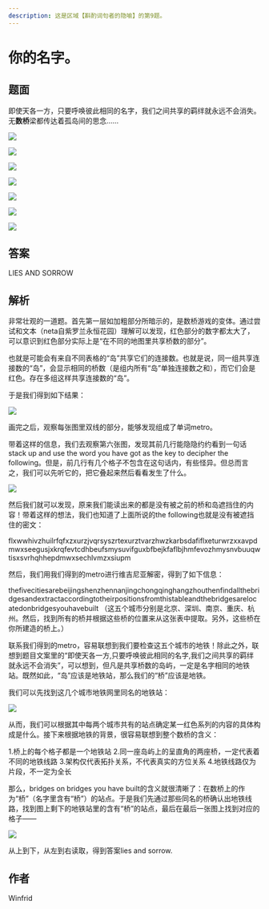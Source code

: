 ```yaml
---
description: 这是区域【斟酌词句者的隐喻】的第9题。
---
```


# 你的名字。

## 题面

即使天各一方，只要呼唤彼此相同的名字，我们之间共享的羁绊就永远不会消失。无**数桥**梁都传达着孤岛间的思念……

![](./09-ni-de-ming-zi.assets/image_1.webp)

![](./09-ni-de-ming-zi.assets/image_2.webp)

![](./09-ni-de-ming-zi.assets/image_3.webp)

![](./09-ni-de-ming-zi.assets/image_4.webp)

![](./09-ni-de-ming-zi.assets/image_5.webp)

![](./09-ni-de-ming-zi.assets/image_6.webp)

![](./09-ni-de-ming-zi.assets/image_7.webp)

## 答案

LIES AND SORROW

## 解析

非常壮观的一道题。首先第一层如加粗部分所暗示的，是数桥游戏的变体。通过尝试和文本（neta自紫罗兰永恒花园）理解可以发现，红色部分的数字都太大了，可以意识到红色部分实际上是“在不同的地图里共享桥数的部分”。

也就是可能会有来自不同表格的“岛”共享它们的连接数。也就是说，同一组共享连接数的“岛”，会显示相同的桥数（是组内所有“岛”单独连接数之和），而它们会是红色。存在多组这样共享连接数的“岛”。

于是我们得到如下结果：

![](./09-ni-de-ming-zi.assets/image_18.webp)

画完之后，观察每张图里双线的部分，能够发现组成了单词metro。

带着这样的信息，我们去观察第六张图，发现其前几行能隐隐约约看到一句话stack up and use the word you have got as the key to decipher the following。但是，前几行有几个格子不包含在这句话内，有些怪异。但总而言之，我们可以先听它的，把它叠起来然后看看发生了什么。

![](./09-ni-de-ming-zi.assets/image_8.webp)

然后我们就可以发现，原来我们能读出来的都是没有被之前的桥和岛遮挡住的内容！带着这样的想法，我们也知道了上面所说的the following也就是没有被遮挡住的密文：

flxwwhivzhuilrfqfxzxurzjvqrsyszrtexurztvarzhwzkarbsdafiflxeturwrzxxavpdmwxseegusjxkrqfevtcdhbeufsmysuvifguxbfbejkfaflbjhmfevozhmysnvbuuqwtisxsvrhqhhepdmwxsechlvmzxsiupm

然后，我们用我们得到的metro进行维吉尼亚解密，得到了如下信息：

thefivecitiesarebeijingshenzhennanjingchongqinghangzhouthenfindallthebridgesandextractaccordingtotheirpositionsfromthistableandthebridgesarelocatedonbridgesyouhavebuilt
（这五个城市分别是北京、深圳、南京、重庆、杭州。然后，找到所有的桥并根据这些桥的位置来从这张表中提取。另外，这些桥在你所建造的桥上。）

联系我们得到的metro，容易联想到我们要检查这五个城市的地铁！除此之外，联想到题目文案里的“即使天各一方,只要呼唤彼此相同的名字,我们之间共享的羁绊就永远不会消失”，可以想到，但凡是共享桥数的岛屿，一定是名字相同的地铁站。既然如此，“岛”应该是地铁站，那么我们的“桥”应该是地铁。

我们可以先找到这几个城市地铁网里同名的地铁站：

![](./09-ni-de-ming-zi.assets/image_9.webp)

从而，我们可以根据其中每两个城市共有的站点确定某一红色系列的内容的具体构成是什么。接下来根据地铁的背景，很容易联想到整个数桥的含义：

1.桥上的每个格子都是一个地铁站
2.同一座岛屿上的呈直角的两座桥，一定代表着不同的地铁线路
3.架构仅代表拓扑关系，不代表真实的方位关系
4.地铁线路仅为片段，不一定为全长

那么，bridges on bridges you have built的含义就很清晰了：在数桥上的作为“桥”（名字里含有“桥”）的站点。于是我们先通过那些同名的桥确认出地铁线路，找到图上剩下的地铁站里的含有“桥”的站点，最后在最后一张图上找到对应的格子——

![](./09-ni-de-ming-zi.assets/image_10.webp)

从上到下，从左到右读取，得到答案lies and sorrow.

## 作者

Winfrid
